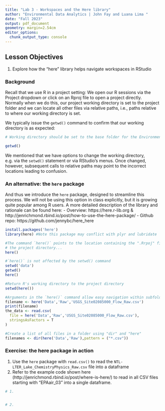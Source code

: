 ```yaml
---
title: "Lab 3 - Workspaces and the Here library"
author: "Environmental Data Analytics | John Fay and Luana Lima "
date: "Fall 2023"
output: pdf_document
geometry: margin=2.54cm
editor_options: 
  chunk_output_type: console
---
```


## Lesson Objectives
1. Explore how the "here" library helps navigate workspaces in RStudio

### Background
Recall that we use R in a project setting: We open our R sessions via the Project dropdown or click on an Rproj file to open a project directly. Normally when we do this, our project working directory is set to the project folder and we can locate all other files via relative paths, i.e., paths relative to where our working directory is set. 

We typically issue the `getwd()` command to confirm that our working directory is as expected: 

```r
# Working directory should be set to the base folder for the Environmental Data Analytics Course repository, i.e., the folder that houses the R Project file.

getwd()
```

We mentioned that we have options to change the working directory, e.g. via the `setwd()` statement or via RStudio's menus. Once changed, however, subsequent calls to relative paths may point to the incorrect locations leading to confusion. 

### An alternative: the `here` package
And thus we introduce the `here` package, designed to streamline this process. We will not be using this option in class explicitly, but it is growing quite popular among R users. A more detailed description of the library and rationale can be found here: 
 - Overview:    https://here.r-lib.org & http://jenrichmond.rbind.io/post/how-to-use-the-here-package/
 - Github repo: https://github.com/jennybc/here_here
 
```r
install.packages('here')
library(here) #Note this package may conflict with plyr and lubridate

#The command `here()` points to the location containing the ".Rrpoj" file, i.e. 
# the project directory...
here() 

#`here()` is not affected by the setwd() command
setwd('data')
getwd()
here()

#Return R's working directory to the project directory
setwd(here())

#Arguments in the `here()` command allow easy navigation within subfolders
filename <- here('Data','Raw','USGS_Site02085000_Flow_Raw.csv')
print(filename) 
the_data <- read.csv(
  file = here('Data','Raw','USGS_Site02085000_Flow_Raw.csv'),
  stringsAsFactors = T
)

#Create a list of all files in a folder using "dir" and "here"
filenames <- dir(here('Data','Raw'),pattern = ("*.csv"))
```

### Exercise: the here package in action
 1. Use the `here` package with `read.csv()` to read the `NTL-LTER_Lake_ChemistryPhysics_Raw.csv` file into a dataframe
 2. Refer to the example code shown here (http://jenrichmond.rbind.io/post/where-is-here/) to read in all CSV files starting with "EPAair_03" into a single dataframe. 
```r

# 1. 


# 2.

```


